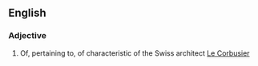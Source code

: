 ==English==

===Adjective===
{{en-adj}}

# Of, pertaining to, of characteristic of the Swiss architect [[w:Le Corbusier|Le Corbusier]]